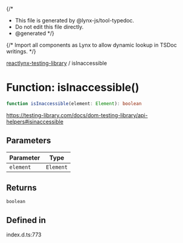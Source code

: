 {/*
* This file is generated by @lynx-js/tool-typedoc.
* Do not edit this file directly.
* @generated
*/}

{/* Import all components as Lynx to allow dynamic lookup in TSDoc writings. */}


[reactlynx-testing-library](/api/reactlynx-testing-library/index.mdx) / isInaccessible

# Function: isInaccessible()

```ts
function isInaccessible(element: Element): boolean
```

https://testing-library.com/docs/dom-testing-library/api-helpers#isinaccessible

## Parameters

| Parameter | Type |
| ------ | ------ |
| `element` | `Element` |

## Returns

`boolean`

## Defined in

index.d.ts:773
